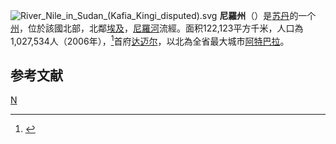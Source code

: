 [[File:River_Nile_in_Sudan_(Kafia_Kingi_disputed).svg|right]]
'''尼羅州'''（{{lang-ar|انهر الني|}}）是[[苏丹|苏丹]]的一个[[苏丹行政区划|州]]，位於該國北部，北鄰[[埃及|埃及]]，[[尼羅河|尼羅河]]流經。面积122,123平方千米，人口為1,027,534人（2006年），<ref>{{Cite web |url=http://bevoelkerungsstatistik.de/wg.php?x=&men=gadm&lng=de&dat=32&geo=-188&srt=3npn&col=aohdq |title=World Gazetter |access-date=2008-06-06 |archive-url=https://web.archive.org/web/20121113053839/http://bevoelkerungsstatistik.de/wg.php?x=&men=gadm&lng=de&dat=32&geo=-188&srt=3npn&col=aohdq |archive-date=2012-11-13 |dead-url=yes }}</ref>首府[[达迈尔|达迈尔]]，以北為全省最大城市[[阿特巴拉|阿特巴拉]]。

== 参考文献 ==
<div class="references-small">
<references />
</div>
{{苏丹省份}}
{{苏丹小作品}}

[[Category:苏丹州份|N]]